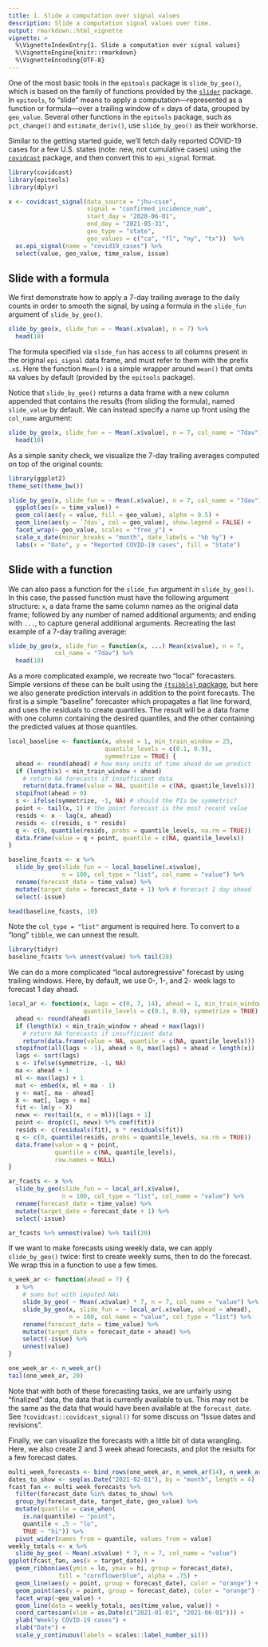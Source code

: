 ```yaml
---
title: 1. Slide a computation over signal values
description: Slide a computation signal values over time.
output: rmarkdown::html_vignette
vignette: >
  %\VignetteIndexEntry{1. Slide a computation over signal values}
  %\VignetteEngine{knitr::rmarkdown}
  %\VignetteEncoding{UTF-8}
---
```


One of the most basic tools in the `epitools` package is `slide_by_geo()`,
which is based on the family of functions provided by the 
[`slider`](https://cran.r-project.org/web/packages/slider/) package. In
`epitools`, to "slide" means to apply a computation---represented as a function 
or formula---over a trailing window of `n` days of data, grouped by `geo_value`. 
Several other functions in the `epitools` package, such as `pct_change()` and 
`estimate_deriv()`, use `slide_by_geo()` as their workhorse. 

Similar to the getting started guide, we'll fetch daily reported COVID-19 cases 
for a few U.S. states (note: new, not cumulative cases) using the
[`covidcast`](https://cmu-delphi.github.io/covidcast/covidcastR/) package, and 
then convert this to `epi_signal` format.

```r
library(covidcast)
library(epitools)
library(dplyr)

x <- covidcast_signal(data_source = "jhu-csse", 
                      signal = "confirmed_incidence_num",
                      start_day = "2020-06-01", 
                      end_day = "2021-05-31",
                      geo_type = "state", 
                      geo_values = c("ca", "fl", "ny", "tx"))  %>%
  as.epi_signal(name = "covid19_cases") %>%
  select(value, geo_value, time_value, issue)
```

## Slide with a formula

We first demonstrate how to apply a 7-day trailing average to the daily counts
in order to smooth the signal, by using a formula in the `slide_fun` argument of
`slide_by_geo()`.

```r
slide_by_geo(x, slide_fun = ~ Mean(.x$value), n = 7) %>%
  head(10)
```

The formula specified via `slide_fun` has access to all columns present in the
original `epi_signal` data frame, and must refer to them with the prefix `.x$`. 
Here the function `Mean()` is a simple wrapper around `mean()` that omits `NA` 
values by default (provided by the `epitools` package). 

Notice that `slide_by_geo()` returns a data frame with a new column appended 
that contains the results (from sliding the formula), named `slide_value` by 
default. We can instead specify a name up front using the `col_name` argument: 

```r
slide_by_geo(x, slide_fun = ~ Mean(.x$value), n = 7, col_name = "7dav") %>%
  head(10)
```

As a simple sanity check, we visualize the 7-day trailing averages computed on
top of the original counts:

```r
library(ggplot2)
theme_set(theme_bw())

slide_by_geo(x, slide_fun = ~ Mean(.x$value), n = 7, col_name = "7dav") %>%
  ggplot(aes(x = time_value)) +
  geom_col(aes(y = value, fill = geo_value), alpha = 0.5) +
  geom_line(aes(y = `7dav`, col = geo_value), show.legend = FALSE) +
  facet_wrap(~ geo_value, scales = "free_y") +
  scale_x_date(minor_breaks = "month", date_labels = "%b %y") +
  labs(x = "Date", y = "Reported COVID-19 cases", fill = "State")
```

## Slide with a function 

We can also pass a function for the `slide_fun` argument in `slide_by_geo()`. In 
this case, the passed function must have the following argument structure: `x`, 
a data frame the same column names as the original data frame; followed by any
number of named additional arguments; and ending with `...`, to capture general 
additional arguments. Recreating the last example of a 7-day trailing average: 

```r
slide_by_geo(x, slide_fun = function(x, ...) Mean(x$value), n = 7,
             col_name = "7dav") %>%
  head(10)
```

As a more complicated example, we recreate two "local" forecasters. Simple 
versions of these can be built using the [`{tsibble}` package](https://tsibble.tidyverts.org), but here we also generate prediction 
intervals in addition to the point forecasts. The first is a simple "baseline"
forecaster which propagates a flat line forward, and uses the residuals to
create quantiles. The result will be a data frame with one column containing
the desired quantiles, and the other containing the predicted values at those
quantiles.

```r
local_baseline <- function(x, ahead = 1, min_train_window = 25,
                           quantile_levels = c(0.1, 0.9), 
                           symmetrize = TRUE) {
  ahead <- round(ahead) # how many units of time ahead do we predict
  if (length(x) < min_train_window + ahead) 
    # return NA forecasts if insufficient data
    return(data.frame(value = NA, quantile = c(NA, quantile_levels)))
  stopifnot(ahead > 0)
  s <- ifelse(symmetrize, -1, NA) # should the PIs be symmetric?
  point <- tail(x, 1) # the point forecast is the most recent value
  resids <- x - lag(x, ahead)
  resids <- c(resids, s * resids)
  q <- c(0, quantile(resids, probs = quantile_levels, na.rm = TRUE))
  data.frame(value = q + point, quantile = c(NA, quantile_levels))
}

baseline_fcasts <- x %>% 
  slide_by_geo(slide_fun = ~ local_baseline(.x$value), 
               n = 100, col_type = "list", col_name = "value") %>%
  rename(forecast_date = time_value) %>%
  mutate(target_date = forecast_date + 1) %>% # forecast 1 day ahead
  select(-issue)

head(baseline_fcasts, 10)
```

Note the `col_type = "list"` argument is required here. To convert to a "long"
`tibble`, we can unnest the result.

```r
library(tidyr)
baseline_fcasts %>% unnest(value) %>% tail(20)
```

We can do a more complicated "local autoregressive" forecast by using trailing 
windows. Here, by default, we use 0-, 1-, and 2- week lags to forecast 1 day
ahead.

```r
local_ar <- function(x, lags = c(0, 7, 14), ahead = 1, min_train_window = 56, 
                     quantile_levels = c(0.1, 0.9), symmetrize = TRUE) {
  ahead <- round(ahead)
  if (length(x) < min_train_window + ahead + max(lags))  
    # return NA forecasts if insufficient data
    return(data.frame(value = NA, quantile = c(NA, quantile_levels)))
  stopifnot(all(lags > -1), ahead > 0, max(lags) + ahead < length(x))
  lags <- sort(lags)
  s <- ifelse(symmetrize, -1, NA)
  ma <- ahead + 1
  ml <- max(lags) + 1
  mat <- embed(x, ml + ma - 1)
  y <- mat[, ma - ahead]
  X <- mat[, lags + ma]
  fit <- lm(y ~ X)
  newx <- rev(tail(x, n = ml))[lags + 1]
  point <- drop(c(1, newx) %*% coef(fit))
  resids <- c(residuals(fit), s * residuals(fit))
  q <- c(0, quantile(resids, probs = quantile_levels, na.rm = TRUE))
  data.frame(value = q + point, 
             quantile = c(NA, quantile_levels), 
             row.names = NULL)
}

ar_fcasts <- x %>% 
  slide_by_geo(slide_fun = ~ local_ar(.x$value), 
               n = 100, col_type = "list", col_name = "value") %>%
  rename(forecast_date = time_value) %>%
  mutate(target_date = forecast_date + 1) %>%
  select(-issue)

ar_fcasts %>% unnest(value) %>% tail(20)
```

If we want to make forecasts using weekly data, we can apply `slide_by_geo()`
twice: first to create weekly sums, then to do the forecast. We wrap this
in a function to use a few times.

```r
n_week_ar <- function(ahead = 7) {
  x %>% 
    # sums but with imputed NAs
    slide_by_geo( ~ Mean(.x$value) * 7, n = 7, col_name = "value") %>% 
    slide_by_geo(x, slide_fun = ~ local_ar(.x$value, ahead = ahead), 
                 n = 100, col_name = "value", col_type = "list") %>%
    rename(forecast_date = time_value) %>%
    mutate(target_date = forecast_date + ahead) %>%
    select(-issue) %>%
    unnest(value)
}

one_week_ar <- n_week_ar()
tail(one_week_ar, 20)
```

Note that with both of these forecasting tasks, we are unfairly using "finalized"
data, the data that is currently available to us. This may not be the same as 
the data that would have been available at the `forecast_date`. See 
`?covidcast::covidcast_signal()` for some discuss on "Issue dates and revisions".

Finally, we can visualize the forecasts with a little bit of data wrangling.
Here, we also create 2 and 3 week ahead forecasts, and plot the results for
a few forecast dates.

```r
multi_week_forecasts <- bind_rows(one_week_ar, n_week_ar(14), n_week_ar(21))
dates_to_show <- seq(as.Date("2021-02-01"), by = "month", length = 4)
fcast_fan <- multi_week_forecasts %>%
  filter(forecast_date %in% dates_to_show) %>%
  group_by(forecast_date, target_date, geo_value) %>%
  mutate(quantile = case_when(
    is.na(quantile) ~ "point", 
    quantile < .5 ~ "lo", 
    TRUE ~ "hi")) %>%
  pivot_wider(names_from = quantile, values_from = value)
weekly_totals <- x %>% 
  slide_by_geo( ~ Mean(.x$value) * 7, n = 7, col_name = "value")
ggplot(fcast_fan, aes(x = target_date)) +
  geom_ribbon(aes(ymin = lo, ymax = hi, group = forecast_date),
              fill = "cornflowerblue", alpha = .75) +
  geom_line(aes(y = point, group = forecast_date), color = "orange") +
  geom_point(aes(y = point, group = forecast_date), color = "orange") +
  facet_wrap(~geo_value) +
  geom_line(data = weekly_totals, aes(time_value, value)) +
  coord_cartesian(xlim = as.Date(c("2021-01-01", "2021-06-01"))) +
  ylab("Weekly COVID-19 cases") +
  xlab("Date") +
  scale_y_continuous(labels = scales::label_number_si()) 
```
